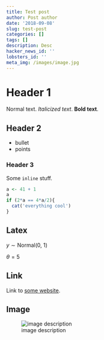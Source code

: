 ```yaml
---
title: Test post
author: Post author
date: '2018-09-08'
slug: test-post
categories: []
tags: []
description: Desc
hacker_news_id: ''
lobsters_id: ''
meta_img: /images/image.jpg
---
```


# Header 1

Normal text. *Italicized text*. **Bold text**.

## Header 2

- bullet
- points

### Header 3

Some `inline` stuff.

```r
a <- 41 + 1
a
if (2*a == 4*a/2){
  cat('everything cool')
}
```

## Latex

$y \sim \text{Normal(0, 1)}$

$\theta = 5$

## Link

Link to [some website](https://www.example.com).

## Image

![image description](/img/github.svg)
